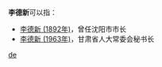 '''李德新'''可以指：
* [[李德新_(1892年)|李德新 (1892年)]]，曾任沈阳市市长
* [[李德新_(1963年)|李德新 (1963年)]]，甘肃省人大常委会秘书长

{{disambig}}

[[Category:三字李姓人名消歧义|de]]